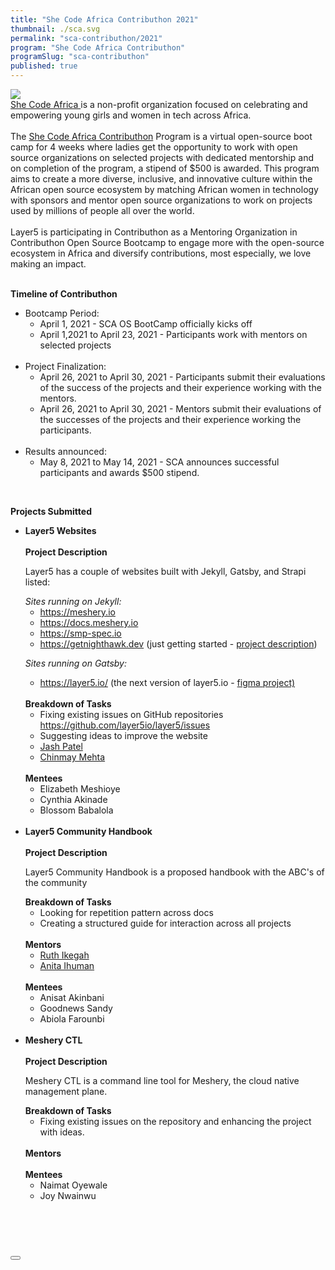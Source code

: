 ```yaml
---
title: "She Code Africa Contributhon 2021"
thumbnail: ./sca.svg
permalink: "sca-contributhon/2021"
program: "She Code Africa Contributhon"
programSlug: "sca-contributhon"
published: true
---
```



<ProgramsWrapper>
<img src={shecodeafrica}  />

<br />
<div>
  <a href="https://www.shecodeafrica.org/"> She Code Africa </a> is a non-profit
  organization focused on celebrating and empowering young girls and women in
  tech across Africa.
</div>
<br />
<div> 
The <a href="https://sites.google.com/shecodeafrica.org/contributhon/home/program-overview"> She Code Africa Contributhon</a> Program is a virtual open-source boot camp for 4 weeks where ladies get the opportunity to work with open source organizations on selected projects with dedicated mentorship and on completion of the program, a stipend of $500 is awarded. This program aims to create a more diverse, inclusive, and innovative culture within the African open source ecosystem by matching African women in technology with sponsors and mentor open source organizations to work on projects used by millions of people all over the world. <br/>

<br />
Layer5 is participating in Contributhon as a Mentoring Organization in Contributhon
Open Source Bootcamp to engage more with the open-source ecosystem in Africa and
diversify contributions, most especially, we love making an impact.

</div>
<br/>

<b> Timeline of Contributhon</b>
<div>
<ul>
<li>
Bootcamp Period:
<ul>
<li> April 1, 2021 - SCA OS BootCamp officially kicks off</li>
<li>
April 1,2021 to April 23, 2021 - Participants work with mentors on
selected projects
</li>
</ul>
</li>
<br/>
<li>
Project Finalization:
<ul>
<li>
April 26, 2021 to April 30, 2021 - Participants submit their
evaluations of the success of the projects and their experience
working with the mentors.
</li>
<li>
April 26, 2021 to April 30, 2021 -
Mentors submit their evaluations of the successes 
of the projects and their experience working the 
participants.

</li>
</ul>
</li>
<br/>
<li>
Results announced:
<ul>
<li>
May 8, 2021 to May 14, 2021 - SCA announces successful participants and awards $500 stipend.

</li>
</ul>
</li>

</ul>
</div>

<br />

<b> Projects Submitted</b>
<div>
<ul>
<li>
<b>Layer5 Websites</b>
<br />
<br />
<b> Project Description</b>
<br/>
<p> Layer5 has a couple of websites built with Jekyll, Gatsby, and Strapi listed:
 </p>
 <em> Sites running on Jekyll:
 </em>
<ul>
<li><a href="https://meshery.io">https://meshery.io</a></li>
<li><a href=" https://docs.meshery.io">https://docs.meshery.io </a>    </li>
<li><a href="https://smp-spec.io "> https://smp-spec.io </a></li>
<li><a href=" https://getnighthawk.dev"> https://getnighthawk.dev</a> (just getting started - <a href="https://docs.google.com/document/d/1lHfMo4iIx2WXFZIspfHyxTsPR1T63_2IV5NUkgxoo0w/edit">  project description</a>) </li>
</ul>

<em> Sites running on Gatsby:</em>
<ul>
  <li>
    <a href="https://layer5.io/">https://layer5.io/</a> (the next version of
    layer5.io -
    <a href="https://www.figma.com/file/5ZwEkSJwUPitURD59YHMEN/Layer5-Designs?node-id=2074%3A853">
      figma project)
    </a>
  </li>
</ul>
<br />
<b> Breakdown of Tasks</b>
<ul>
<li>Fixing existing issues on GitHub repositories <a href="https://github.com/layer5io/layer5/issues">https://github.com/layer5io/layer5/issues</a></li>
<li>Suggesting ideas to improve the website</li>
<li> <a href="https://layer5.io/community/members/jash-patel"> Jash Patel
</a>
</li>
<li> <a href="https://layer5.io/community/members/chinmay-mehta"> Chinmay Mehta
</a>
</li>
</ul>
<br />
<b>Mentees</b>
<ul>
<li> Elizabeth Meshioye</li>
<li> Cynthia Akinade</li>
<li> Blossom Babalola</li>

</ul>

</li>
<br/>
<li>
<b>Layer5 Community Handbook</b>
<br />
<br />
<b> Project Description</b>
<br/>
<p> Layer5 Community Handbook is a proposed handbook with the ABC's of the community</p>
<b> Breakdown of Tasks</b>
<ul>
<li>Looking for repetition pattern across docs</li>
<li>Creating a structured guide for interaction across all projects</li>
</ul>

<br />
<b>Mentors</b>
<ul>
<li> <a href="https://layer5.io/community/members/ruth-ikegah"> Ruth Ikegah</a></li>
<li> <a href="https://layer5.io/community/members/anita-ihuman"> Anita Ihuman </a></li>
</ul>
<br />
<b>Mentees</b>
<ul>
<li> Anisat Akinbani</li>
<li> Goodnews Sandy</li>
<li> Abiola Farounbi</li>
</ul>
</li>
<br />
<li>
<b>Meshery CTL</b>
<br />
<br />
<b> Project Description</b>
<br/>
<p> Meshery CTL is a command line tool for Meshery, the cloud native management plane.</p>
<b> Breakdown of Tasks</b>
<ul>
<li>Fixing existing issues on the repository and enhancing the project with ideas.</li>
</ul>

<br />
<b>Mentors</b>
<ul>
</ul>
<br />
<b>Mentees</b>
<ul>
<li> Naimat Oyewale</li>
<li> Joy Nwainwu</li>
</ul>
</li>
<br/>
</ul>
</div>

<br />
<br />
<div id="gsoc-2020" className="apply-button">
    <h3>
        <Button primary title="Participate" url="http://slack.layer5.io" external="true" />
    </h3>
</div>
</ProgramsWrapper>
